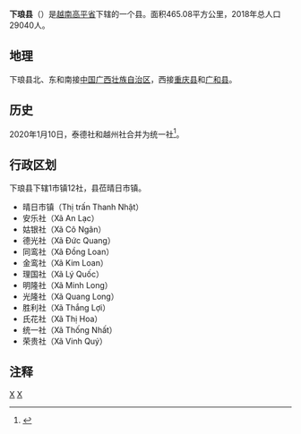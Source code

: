{{Infobox Settlement
|name                   = 下琅县
|settlement_type        = 县
|official_name          = 
|other_name             = 
|native_name            = {{lang|vi|Huyện Hạ Lang}}
|nickname               = 
|motto                  = 
|image_skyline          = Minhlong.jpg
|imagesize              = 
|image_caption          = 
|image_flag             = 
|flag_size              = 
|image_seal             = 
|seal_size              = 
|image_shield           = 
|shield_size            = 
|image_blank_emblem     = 
|blank_emblem_size      = 
|image_map              = {{Infobox mapframe|frame-width=250|zoom=10}}
|mapsize                = 
|map_caption            = 
|image_map1             = 
|mapsize1               = 
|map_caption1           = 
|pushpin_map            = Vietnam
|pushpin_label_position = bottom
|pushpin_map_caption    = 
|pushpin_map1           = 
|pushpin_label_position1= 
|pushpin_map_caption1   = 
|subdivision_type       = 国家
|subdivision_name       = {{flag|Vietnam}}
|subdivision_type1      = [[越南行政区划|省]]
|subdivision_name1      = [[高平省|高平省]]
|subdivision_type2      = 行政区划
|subdivision_name2      = 1市镇12社
|subdivision_type3      = 
|subdivision_name3      = 
|seat_type              = 县莅
|seat                   = {{link-vi|晴日市镇|Thanh Nhật}}
|government_type        = 
|leader_title           = 
|leader_name            = 
|leader_title1          = 
|leader_name1           = 
|established_title      = 
|established_date       = 
|area_magnitude         = 
|unit_pref              = 
|area_footnotes         = 
|area_total_km2         = 465.08
|area_land_km2          = 
|area_water_km2         = 
|area_water_percent     = 
|area_urban_km2         = 
|area_metro_km2         = 
|population_as_of       = 2018年
|population_footnotes   = 
|population_note        = 
|population_total       = 29040
|population_density_km2 = auto
|population_metro             = 
|population_density_metro_km2 = 
|population_urban             = 
|population_density_urban_km2 = 
|timezone               = [[越南标准时间|越南标准时间]]
|utc_offset             = +7
|elevation_footnotes    = 
|elevation_m            = 
|coor_type              = 
|coordinates            = 
|postal_code_type       = 
|postal_code            = 
|area_code              = 
|website                = [http://halang.caobang.gov.vn 下琅县电子信息门户网站]
|footnotes              = 
}}
'''下琅县'''（{{vie|v='''Huyện Hạ Lang'''|hn=縣下琅}}）是[[越南|越南]][[高平省|高平省]]下辖的一个县。面积465.08平方公里，2018年总人口29040人。

==地理==
下琅县北、东和南接[[中华人民共和国|中国]][[广西壮族自治区|广西壮族自治区]]，西接[[重庆县|重庆县]]和[[广和县|广和县]]。

==历史==
2020年1月10日，泰德社和越州社合并为统一社<ref>{{Cite web |url=http://vanban.chinhphu.vn/portal/page/portal/chinhphu/hethongvanban?mode=detail&document_id=199015 |title=Nghị quyết số 864/NQ-UBTVQH14 của ỦY BAN THƯỜNG VỤ QUỐC HỘI : Về việc sắp xếp các đơn vị hành chính cấp huyện, cấp xã thuộc tỉnh Cao Bằng |accessdate=2020-02-04 |archive-date=2020-04-01 |archive-url=https://web.archive.org/web/20200401154444/http://vanban.chinhphu.vn/portal/page/portal/chinhphu/hethongvanban?mode=detail&document_id=199015 |dead-url=yes }}</ref>。

==行政区划==
下琅县下辖1市镇12社，县莅晴日市镇。
*晴日市镇（Thị trấn Thanh Nhật）
*安乐社（Xã An Lạc）
*姑银社（Xã Cô Ngân）
*德光社（Xã Đức Quang）
*同鸾社（Xã Đồng Loan）
*金鸾社（Xã Kim Loan）
*理国社（Xã Lý Quốc）
*明隆社（Xã Minh Long）
*光隆社（Xã Quang Long）
*胜利社（Xã Thắng Lợi）
*氏花社（Xã Thị Hoa）
*统一社（Xã Thống Nhất）
*荣贵社（Xã Vinh Quý）

==注释==
{{reflist}}
{{高平省行政区划}}
{{越南东北部之县市镇区域划分}}

[[Category:高平省|X]]
[[Category:越南县份|X]]